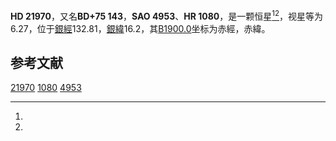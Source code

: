 {{Starbox begin
| name = HD 21970
}}
{{Starbox observe
| epoch = [[J2000.0|J2000.0]]
| constell = {{星座名待查}}<ref name=SIMBAD>{{cite web
 | url=http://simbad.u-strasbg.fr/simbad/sim-id?Ident=HR+1080
 | title =Pulsating variable Star
 | publisher=Centre de Données astronomiques de Strasbourg
 | work=SIMBAD
 | accessdate=2012-07-13}}</ref><ref name=DATA>{{cite web
 | url=http://vizier.u-strasbg.fr/viz-bin/VizieR-5?-out.add=.&-source=5050&-corr=PK=HR&-out.max=9999&HR=1080
 | title=VizieR Detailed Page
 | accessdate=2012-07-13
 | archive-date=2016-03-05
 | archive-url=https://web.archive.org/web/20160305071850/http://vizier.u-strasbg.fr/viz-bin/VizieR-5?-out.add=.&-source=5050&-corr=PK=HR&-out.max=9999&HR=1080
 | dead-url=no
 }}</ref>
| 星官 = 
| ra = {{RA|3|39|24.8}}<ref name=SIMBAD /><ref name=DATA />
| dec = {{DEC|+75|44|23}}<ref name=SIMBAD /><ref name=DATA />
| appmag_v = 6.27<ref name=SIMBAD /><ref name=DATA />
}}
{{Starbox character
| class = G9III-IV<ref name=SIMBAD /><ref name=DATA />
| b-v = 0.97<ref name=SIMBAD /><ref name=DATA />
| u-b = 0.65<ref name=SIMBAD /><ref name=DATA />
| r-i = <ref name=SIMBAD /><ref name=DATA />
| variable = 
}}
{{Starbox astrometry
| radial_v = 0.65
| prop_mo_ra = 28
| parallax = 
| p_error = 
}}
{{Starbox catalog
| names =BD+75 143，[[SAO星表|SAO]] 4953，[[HD星表|HD]] 21970，[[HR星表|HR]] 1080}}
{{Starbox reference |Simbad=HR+1080}}
{{Starbox end}}

'''HD 21970'''，又名'''BD+75 143'''，'''SAO 4953'''、'''HR 1080'''，是一颗恒星<ref name=SIMBAD /><ref name=DATA />，视星等为6.27，位于[[銀道座標系|銀經]]132.81，[[銀道座標系|銀緯]]16.2，其[[B1900.0|B1900.0]]坐标为赤經{{RA|3|27|21.1}}，赤緯{{DEC|+75|16.2|26}}。

== 参考文献 ==
{{reflist}}

{{star-stub}}

[[Category:HD和HDE天體|21970]]
[[Category:HR天體|1080]]
[[Category:SAO天體|4953]]